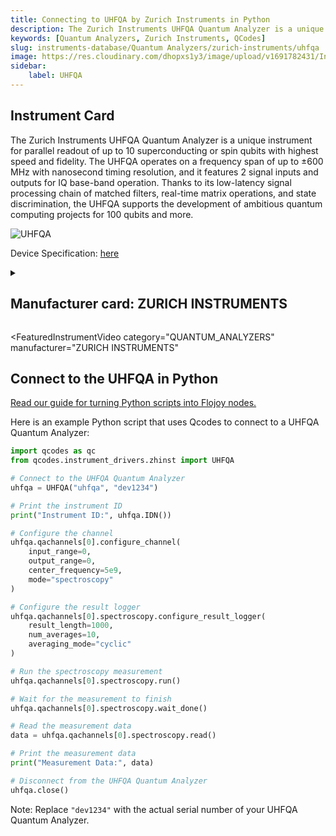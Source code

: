 ```yaml
---
title: Connecting to UHFQA by Zurich Instruments in Python
description: The Zurich Instruments UHFQA Quantum Analyzer is a unique instrument for parallel readout of up to 10 superconducting or spin qubits with highest speed and fidelity. The UHFQA operates on a frequency span of up to ±600 MHz with nanosecond timing resolution, and it features 2 signal inputs and outputs for IQ base-band operation. Thanks to its low-latency signal processing chain of matched filters, real-time matrix operations, and state discrimination, the UHFQA supports the development of ambitious quantum computing projects for 100 qubits and more.
keywords: [Quantum Analyzers, Zurich Instruments, QCodes] 
slug: instruments-database/Quantum Analyzers/zurich-instruments/uhfqa 
image: https://res.cloudinary.com/dhopxs1y3/image/upload/v1691782431/Instruments/Quantum%20Analyzer/UHFQA/UHFQA.webp
sidebar:
    label: UHFQA 
---
```



## Instrument Card

The Zurich Instruments UHFQA Quantum Analyzer is a unique instrument for parallel readout of up to 10 superconducting or spin qubits with highest speed and fidelity. The UHFQA operates on a frequency span of up to ±600 MHz with nanosecond timing resolution, and it features 2 signal inputs and outputs for IQ base-band operation. Thanks to its low-latency signal processing chain of matched filters, real-time matrix operations, and state discrimination, the UHFQA supports the development of ambitious quantum computing projects for 100 qubits and more.

![UHFQA](https://res.cloudinary.com/dhopxs1y3/image/upload/v1691782431/Instruments/Quantum%20Analyzer/UHFQA/UHFQA.webp)

Device Specification: [here](https://docs.zhinst.com/pdf/ziUHFQA_UserManual.pdf)

<details style={{ marginTop: "15px"}}>
<summary><h2 style={{display:'inline'}}>Manufacturer card: ZURICH INSTRUMENTS</h2></summary>

![ZURICH INSTRUMENTS](https://res.cloudinary.com/dhopxs1y3/image/upload/v1692806207/Instruments/Vendor%20Logos/Zurich_Instruments.png)

Zurich Instruments Ltd. is a privately owned company developing and selling advanced test and measurement instruments equipped with software for dynamic signal analysis.

- Headquarters: Switzerland
- Yearly Revenue (millions, USD): 38
- Vendor Website: [here](https://www.zhinst.com/americas/en)

</details>


<FeaturedInstrumentVideo
  category="QUANTUM_ANALYZERS"
  manufacturer="ZURICH INSTRUMENTS"
></FeaturedInstrumentVideo>

## Connect to the UHFQA in Python

[Read our guide for turning Python scripts into Flojoy nodes.](https://docs.flojoy.ai/contribution/blocks/custom-flojoy-block/)



<Tabs>
<TabItem value="Flojoy" label="Flojoy" className="flojoy-instrument-tabs">

<NodeCardCollection category="QUANTUM_ANALYZERS" manufacturer="Zurich Instruments"></NodeCardCollection>

</TabItem>
<TabItem value="QCodes" label="QCodes">

Here is an example Python script that uses Qcodes to connect to a UHFQA Quantum Analyzer:

```python
import qcodes as qc
from qcodes.instrument_drivers.zhinst import UHFQA

# Connect to the UHFQA Quantum Analyzer
uhfqa = UHFQA("uhfqa", "dev1234")

# Print the instrument ID
print("Instrument ID:", uhfqa.IDN())

# Configure the channel
uhfqa.qachannels[0].configure_channel(
    input_range=0,
    output_range=0,
    center_frequency=5e9,
    mode="spectroscopy"
)

# Configure the result logger
uhfqa.qachannels[0].spectroscopy.configure_result_logger(
    result_length=1000,
    num_averages=10,
    averaging_mode="cyclic"
)

# Run the spectroscopy measurement
uhfqa.qachannels[0].spectroscopy.run()

# Wait for the measurement to finish
uhfqa.qachannels[0].spectroscopy.wait_done()

# Read the measurement data
data = uhfqa.qachannels[0].spectroscopy.read()

# Print the measurement data
print("Measurement Data:", data)

# Disconnect from the UHFQA Quantum Analyzer
uhfqa.close()
```

Note: Replace `"dev1234"` with the actual serial number of your UHFQA Quantum Analyzer.

</TabItem>
</Tabs>